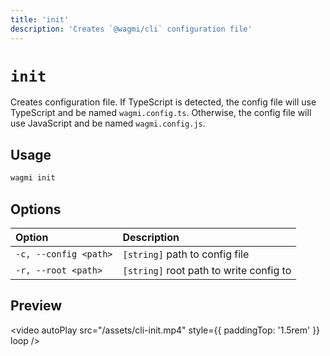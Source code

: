 ```yaml
---
title: 'init'
description: 'Creates `@wagmi/cli` configuration file'
---
```


# `init`

Creates configuration file. If TypeScript is detected, the config file will use TypeScript and be named `wagmi.config.ts`. Otherwise, the config file will use JavaScript and be named `wagmi.config.js`.

## Usage

```bash
wagmi init
```

## Options

| Option                | Description                             |
| :-------------------- | :-------------------------------------- |
| `-c, --config <path>` | `[string]` path to config file          |
| `-r, --root <path>`   | `[string]` root path to write config to |

## Preview

<video
  autoPlay
  src="/assets/cli-init.mp4"
  style={{ paddingTop: '1.5rem' }}
  loop
/>

